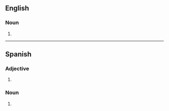 ==English==

===Noun===
{{head|en|noun form}}

# {{plural of|en|guayabera}}

----

==Spanish==

===Adjective===
{{head|es|adjective form}}

# {{adj form of|es|guayabero||f|p}}

===Noun===
{{head|es|noun plural form|g=f-p}}

# {{inflection of|es|guayabera||p}}